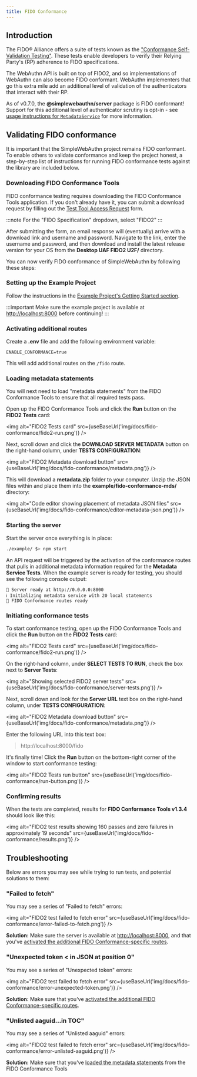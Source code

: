 ```yaml
---
title: FIDO Conformance
---
```



## Introduction

The FIDO® Alliance offers a suite of tests known as the ["Conformance Self-Validation Testing"](https://fidoalliance.org/certification/functional-certification/conformance/). These tests enable developers to verify their Relying Party's (RP) adherence to FIDO specifications.

The WebAuthn API is built on top of FIDO2, and so implementations of WebAuthn can also become FIDO conformant. WebAuthn implementers that go this extra mile add an additional level of validation of the authenticators that interact with their RP.

As of v0.7.0, the **@simplewebauthn/server** package is FIDO conformant! Support for this additional level of authenticator scrutiny is opt-in - see [usage instructions for `MetadataService`](packages/server.md#metadataservice) for more information.

## Validating FIDO conformance

It is important that the SimpleWebAuthn project remains FIDO conformant. To enable others to validate conformance and keep the project honest, a step-by-step list of instructions for running FIDO conformance tests against the library are included below.

### Downloading FIDO Conformance Tools

FIDO conformance testing requires downloading the FIDO Conformance Tools application. If you don't already have it, you can submit a download request by filling out the [Test Tool Access Request](https://fidoalliance.org/test-tool-access-request/) form.

:::note
For the "FIDO Specification" dropdown, select "FIDO2"
:::

After submitting the form, an email response will (eventually) arrive with a download link and username and password. Navigate to the link, enter the username and password, and then download and install the latest release version for your OS from the **Desktop UAF FIDO2 U2F/** directory.

You can now verify FIDO conformance of SimpleWebAuthn by following these steps:

### Setting up the Example Project

Follow the instructions in the [Example Project's Getting Started section](advanced/example-project.md#getting-started).

:::important
Make sure the example project is available at [http://localhost:8000](http://localhost:8000) before continuing!
:::

### Activating additional routes

Create a **.env** file and add the following environment variable:

```env title="example/.env"
ENABLE_CONFORMANCE=true
```

This will add additional routes on the `/fido` route.

### Loading metadata statements

You will next need to load "metadata statements" from the FIDO Conformance Tools to ensure that all required tests pass.

Open up the FIDO Conformance Tools and click the **Run** button on the **FIDO2 Tests** card:

<img alt="FIDO2 Tests card" src={useBaseUrl('img/docs/fido-conformance/fido2-run.png')} />

Next, scroll down and click the **DOWNLOAD SERVER METADATA** button on the right-hand column, under **TESTS CONFIGURATION**:

<img alt="FIDO2 Metadata download button" src={useBaseUrl('img/docs/fido-conformance/metadata.png')} />

This will download a **metadata.zip** folder to your computer. Unzip the JSON files within and place them into the **example/fido-conformance-mds/** directory:

<img alt="Code editor showing placement of metadata JSON files" src={useBaseUrl('img/docs/fido-conformance/editor-metadata-json.png')} />

### Starting the server

Start the server once everything is in place:

```bash
./example/ $> npm start
```

An API request will be triggered by the activation of the conformance routes that pulls in additional metadata information required for the **Metadata Service Tests**. When the example server is ready for testing, you should see the following console output:

```
🚀 Server ready at http://0.0.0.0:8000
ℹ️ Initializing metadata service with 20 local statements
🔐 FIDO Conformance routes ready
```

### Initiating conformance tests

To start conformance testing, open up the FIDO Conformance Tools and click the **Run** button on the **FIDO2 Tests** card:

<img alt="FIDO2 Tests card" src={useBaseUrl('img/docs/fido-conformance/fido2-run.png')} />

On the right-hand column, under **SELECT TESTS TO RUN**, check the box next to **Server Tests**:

<img alt="Showing selected FIDO2 server tests" src={useBaseUrl('img/docs/fido-conformance/server-tests.png')} />

Next, scroll down and look for the **Server URL** text box on the right-hand column, under **TESTS CONFIGURATION**:

<img alt="FIDO2 Metadata download button" src={useBaseUrl('img/docs/fido-conformance/metadata.png')} />

Enter the following URL into this text box:

> http://localhost:8000/fido

It's finally time! Click the **Run** button on the bottom-right corner of the window to start conformance testing:

<img alt="FIDO2 Tests run button" src={useBaseUrl('img/docs/fido-conformance/run-button.png')} />

### Confirming results

When the tests are completed, results for **FIDO Conformance Tools v1.3.4** should look like this:

<img alt="FIDO2 test results showing 160 passes and zero failures in approximately 19 seconds" src={useBaseUrl('img/docs/fido-conformance/results.png')} />


## Troubleshooting

Below are errors you may see while trying to run tests, and potential solutions to them:

### "Failed to fetch"

You may see a series of "Failed to fetch" errors:

<img alt="FIDO2 test failed to fetch error" src={useBaseUrl('img/docs/fido-conformance/error-failed-to-fetch.png')} />

**Solution:** Make sure the server is available at [http://localhost:8000](http://localhost:8000), and that you've [activated the additional FIDO Conformance-specific routes](#activating-additional-routes).

### "Unexpected token &lt; in JSON at position 0"

You may see a series of "Unexpected token" errors:

<img alt="FIDO2 test failed to fetch error" src={useBaseUrl('img/docs/fido-conformance/error-unexpected-token.png')} />

**Solution:** Make sure that you've [activated the additional FIDO Conformance-specific routes](#activating-additional-routes).

### "Unlisted aaguid...in TOC"

You may see a series of "Unlisted aaguid" errors:

<img alt="FIDO2 test failed to fetch error" src={useBaseUrl('img/docs/fido-conformance/error-unlisted-aaguid.png')} />

**Solution:** Make sure that you've [loaded the metadata statements](#loading-metadata-statements) from the FIDO Conformance Tools
